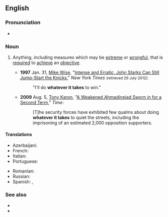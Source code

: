 ==English==

===Pronunciation===
* {{audio|En-au-whatever it takes.ogg|Audio (AU)|lang=en}}

===Noun===
{{en-noun|-}}

# {{lb|en|idiomatic|sometimes|_|euphemistic|_|for improper behavior}} Anything, including measures which may be [[extreme]] or [[wrongful]], that is [[required]] to [[achieve]] an [[objective]].
#* '''1997''' Jan. 31, [[w:Mike Wise (American columnist)|Mike Wise]], "[http://www.nytimes.com/1997/01/31/sports/intense-and-erratic-john-starks-can-still-jump-start-the-knicks.html?pagewanted=all&src=pm Intense and Erratic, John Starks Can Still Jump-Start the Knicks]," ''New York Times'' <small>(retrieved 29 July 2012)</small>:
#*: "I'll do '''whatever it takes''' to win."
#* '''2009''' Aug. 5, [[w:Tony Karon|Tony Karon]], "[http://www.time.com/time/world/article/0,8599,1914609,00.html A Weakened Ahmadinejad Sworn in for a Second Term]," ''Time'':
#*: [T]he security forces have exhibited few qualms about doing '''whatever it takes''' to quiet the streets, including the imprisoning of an estimated 2,000 opposition supporters.

====Translations====
{{trans-top|anything required to achieve an objective}}
* Azerbaijani: {{t|az|nəyin bahasına olursa olsun}}
* French: {{t|fr|tout ce qui est nécessaire}}
* Italian: {{t|it|ad ogni costo}}
* Portuguese: {{t|pt|custe o que custar}}
{{trans-mid}}
* Romanian: {{t|ro|a face orice este necesar}}
* Russian: {{t+|ru|во что́ бы то ни ста́ло|tr=vo štó by to ni stálo}}
* Spanish: {{t|es|todo lo que sea necesario}}, {{t|es|cueste lo que cueste}}
{{trans-bottom}}

===See also===
* {{l|en|play to win}}
* {{l|en|what it takes}}